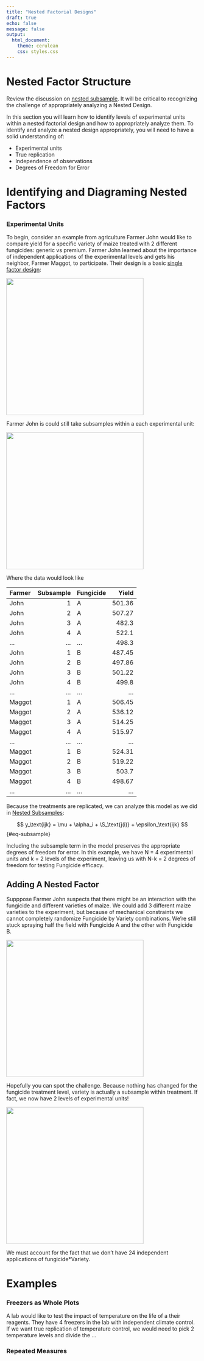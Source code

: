 ```yaml
---
title: "Nested Factorial Designs"
draft: true
echo: false
message: false
output: 
  html_document: 
    theme: cerulean
    css: styles.css
---
```


# Nested Factor Structure

Review the discussion on [nested subsample](Nested_Subsamples.qmd).  It will be critical to recognizing the challenge of appropriately analyzing a Nested Design.  

In this section you will learn how to identify levels of experimental units within a nested factorial design and how to appropriately analyze them. To identify and analyze a nested design appropriately, you will need to have a solid understanding of:

* Experimental units
* True replication
* Independence of observations
* Degrees of Freedom for Error

# Identifying and Diagraming Nested Factors

### Experimental Units

To begin, consider an example from agriculture Farmer John would like to compare yield for a specific variety of maize treated with 2 different fungicides:  generic vs premium.  Farmer John learned about the importance of independent applications of the experimental levels and gets his neighbor, Farmer Maggot, to participate.  Their design is a basic [single factor design](BasicFactorial_intro.qmd):  

![](images/FarmerJohnsReplication.png){width="360"}

Farmer John is could still take subsamples within a each experimental unit:

![](images/FarmerJohnsReplicationWithSubsamples.png){width="360"}

Where the data would look like 

| Farmer |  Subsample  | Fungicide   |   Yield |
|:-------|------------:|:------------|--------:|
|  John  |     1 | A           |  501.36 |
|  John  |     2 | A           |  507.27 |
|  John  |     3 | A           |  482.3  |
|  John  |     4 | A           |  522.1  |
|  ...   |   ... | ...         |  498.3  |
|  John  |     1 | B           |  487.45 |
|  John  |     2 | B           |  497.86 |
|  John  |     3 | B           |  501.22 |
|  John  |     4 | B           |  499.8  |
|  ...   |   ... | ...         |   ...   |
| Maggot |     1 | A           |  506.45 |
| Maggot |     2 | A           |  536.12 |
| Maggot |     3 | A           |  514.25 |
| Maggot |     4 | A           |  515.97 |
|  ...   |   ... | ...         |   ...   |
| Maggot |     1 | B           |  524.31 |
| Maggot |     2 | B           |  519.22 |
| Maggot |     3 | B           |  503.7  |
| Maggot |     4 | B           |  498.67 |
|  ...   |   ... | ...         |   ...   |


Because the treatments are replicated, we can analyze this model as we did in [Nested Subsamples](Nested_Subsamples.qmd):

$$
y_\text{ijk} = \mu + \alpha_i + \S_\text{j(i)} + \epsilon_\text{ijk}
$$ {#eq-subsample}

Including the subsample term in the model preserves the appropriate degrees of freedom for error.  In this example, we have  N = 4  experimental units and k = 2 levels of the experiment, leaving us with N-k = 2 degrees of freedom for testing Fungicide efficacy.  

## Adding A Nested Factor

Supppose Farmer John suspects that there might be an interaction with the fungicide and different varieties of maize.  We could add 3 different maize varieties to the experiment, but because of mechanical constraints we cannot completely randomize Fungicide by Variety combinations.  We're still stuck spraying half the field with Fungicide A and the other with Fungicide B.

![](images/FarmerJohnsSplitPlot.png){width="360"}

Hopefully you can spot the challenge.  Because nothing has changed for the fungicide treatment level, variety is actually a subsample within treatment.  If fact, we now have 2 levels of experimental units!

![](images/FarmerJohnsSplitPlotAnnotated.png){width="360"}


We must account for the fact that we don’t have 24 independent applications of fungicide*Variety.  

# Examples

### Freezers as Whole Plots

A lab would like to test the impact of temperature on the life of a their reagents.  They have 4 freezers in the lab with independent climate control.  If we want true replication of temperature control, we would need to pick 2 temperature levels and divide the ...

### Repeated Measures
